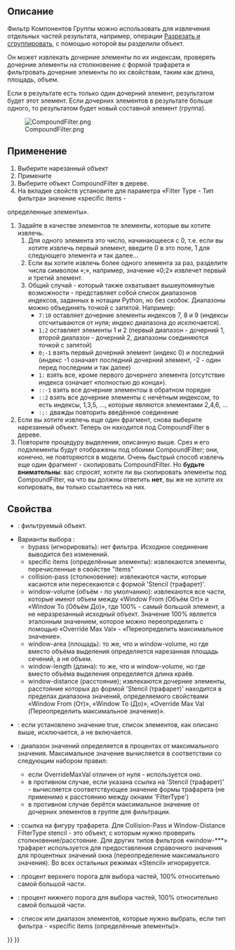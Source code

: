 <languages/>
{{Docnav/ru
|[[Part_ExplodeCompound/ru|Разгруппировать объединение]]
|[[Part_Boolean/ru|Булевы операции]]
|[[Part_Workbench/ru|Деталь]]
|IconL=Part_ExplodeCompound.svg
|IconR=Part_Boolean.svg
|IconC=Workbench_Part.svg
}}

{{GuiCommand/ru
|Name=Part Compound‏‎Filter
|Name/ru=Фильтр компонентов группы
|MenuLocation=Деталь → Соединить Группировка → Фильтр соединений
|Workbenches=[[Part Workbench/ru|Деталь]]
|Version=0.17
}}

<span id="Description"></span>
== Описание ==

<div class="mw-translate-fuzzy">
Фильтр Компонентов Группы можно использовать для извлечения отдельных частей результата, например, операции [[Part_Slice/ru|Разрезать и сгруппировать]], с помощью которой вы разделили объект.
</div>

Он может извлекать дочерние элементы по их индексам, проверять дочерние элементы на столкновение с формой трафарета и фильтровать дочерние элементы по их свойствам, таким как длина, площадь, объем.

Если в результате есть только один дочерний элемент, результатом будет этот элемент. Если дочерних элементов в результате больше одного, то результатом будет новый составной элемент (группа).

[[File:CompoundFilter.png]]

<span id="Usage"></span>
== Применение ==

<div class="mw-translate-fuzzy">
# Выберите нарезанный объект
# Примените {{MenuCommand|Деталь → Соединить Группировка → Фильтр соединений (компонентов группы)}}
# Выберите объект CompoundFilter в дереве.
# На вкладке свойств установите для параметра «Filter Type - Тип фильтра» значение «specific items -
определенные элементы».
# Задайте в качестве элементов те элементы, которые вы хотите извлечь.
## Для одного элемента это число, начинающееся с 0, т.е. если вы хотите извлечь первый элемент, введите 0 в это поле, 1 для следующего элемента и так далее...
## Если вы хотите извлечь более одного элемента за раз, разделите числа символом «;», например, значение «0;2» извлечет первый и третий элемент.
## Общий случай - который также охватывает вышеупомянутые возможности - представляет собой список диапазонов индексов, заданных в нотации Python, но без скобок. Диапазоны можно объединять точкой с запятой. Например:
##* <tt>7:10</tt> оставляет дочерние элементы индексов 7, 8 и 9 (индексы отсчитываются от нуля; индекс диапазона до исключается).
##* <tt>1;2 </tt> оставляет элементы 1 и 2 (первый диапазон - дочерний 1, второй диапазон - дочерний 2, диапазоны соединяются точкой с запятой)
##* <tt>0;-1 </tt> взять первый дочерний элемент (индекс 0) и последний (индекс -1 означает последний дочерний элемент, -2 - один перед последним и так далее)
##* <tt>1: </tt> взять все, кроме первого дочернего элемента (отсутствие индекса означает «полностью до конца»).
##* <tt>::-1 </tt> взять все дочерние элементоы в обратном порядке
##* <tt>::2 </tt> взять все дочерние элементы с нечётным индексом, то есть индексы, 1,3,5, ..., которые являются элементами 2,4,6, ...
##* <tt>:;: </tt> дважды повторить введённое соединение
# Если вы хотите извлечь еще один фрагмент, снова выберите нарезанный объект. Теперь он находится под CompoundFilter в дереве.
# Повторите процедуру выделения, описанную выше. Срез и его подэлементы будут отображены под обоими CompoundFilter; они, конечно, не повторяются в модели. Очень быстрый способ извлечь еще один фрагмент - скопировать CompoundFilter. Но '''будьте внимательны''': вас спросят, хотите ли вы скопировать элементы под CompoundFilter, на что вы должны ответить '''нет''', вы же не хотите их копировать, вы только ссылаетесь на них.
</div>

<span id="Properties"></span>
== Свойства ==

* {{PropertyData|База}}: фильтруемый объект.
* Варианты выбора {{PropertyData|Filter Type - типа фильтра}}:
** bypass (игнорировать): нет фильтра. Исходное соединение выводится без изменений.
** specific items (определённые элементы): извлекаются элементы, перечисленные в свойстве "items"
** collision-pass (столкновение): извлекаются части, которые касаются или пересекаются с формой 'Stencil (трафарет)'.
** window-volume (объём - по умолчанию): извлекаются все части, которые имеют объем между «Window From (Объём От)» и «Window To (Объём До)», где 100% - самый большой элемент, а не неразрезанный исходный объект. Значение 100% является эталонным значением, которое можно переопределить с помощью «Override Max Val» - «Переопределить максимальное значение».
** window-area (площадь): то же, что и window-volume, но где вместо объёма выделения определяется нарезанная площадь сечений, а не объем.
** window-length (длина): то же, что и window-volume, но где вместо объёма выделения определяется длина краёв.
** window-distance (расстояние); извлекаются дочерние элементы, расстояние которых до формой 'Stencil (трафарет)' находится в пределах диапазона значений, определяемого свойствами «Window From (От)», «Window To (До)», «Override Max Val (Переопределить максимальное значение)».
* {{PropertyData|Invert (инвертировать)}}: если установлено значение true, список элементов, как описано выше, исключается, а не включается.
* {{PropertyData|Override Max Val (Переопределить максимальное значение)}}: диапазон значений определяется в процентах от максимального значения. Максимальное значение вычисляется в соответствии со следующим набором правил:
** если OverrideMaxVal отличен от нуля - используется оно.
** в противном случае, если указана ссылка на 'Stencil (трафарет)' - вычисляется соответствующее значение формы трафарета (не применимо к расстоянию между окнами 'FilterType')
** в противном случае берётся максимальное значение от дочерних элементов в группе для фильтрации.
* {{PropertyData|Stencil (трафарет)}}: ссылка на фигуру трафарета. Для Collision-Pass и Window-Distance FilterType stencil - это объект, с которым нужно проверить столкновение/расстояние. Для других типов фильтров «window-***» трафарет используется для предоставления справочного значения для процентных значений окна (переопределение максимального значения). Во всех остальных режимах «Stencil» игнорируется.
* {{PropertyData|Window From (От)}}: процент верхнего порога для выбора частей, 100% относительно самой большой части.
* {{PropertyData|Window To (До)}}: процент нижнего порога для выбора частей, 100% относительно самой большой части.
* {{PropertyData|items (элементы)}}: список или диапазон элементов, которые нужно выбрать, если тип фильтра - «specific items (определённые элементы)».



{{Docnav/ru
|[[Part_ExplodeCompound/ru|Разгруппировать объединение]]
|[[Part_Boolean/ru|Булевы операции]]
|[[Part_Workbench/ru|Деталь]]
|IconL=Part_ExplodeCompound.svg
|IconR=Part_Boolean.svg
|IconC=Workbench_Part.svg
}}

{{Part Tools navi{{#translation:}}}}
{{Userdocnavi{{#translation:}}}}
{{clear}}